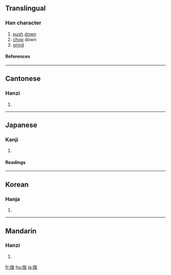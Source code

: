 ==Translingual==
===Han character===
{{Han char|rn=64|rad=手|as=07|sn=10|four=5801<sub>4</sub>|canj=手人人土 (QOOG)}}
# [[push]] [[down]]
# [[chop]] down
# [[grind]]
====References====
{{Han ref|kx=0431.220|dkj=12087|dj=0780.290|hdz=31885.030|uh=632B|ud=25387|bh=AEC0|bd=44736}}
----
==Cantonese==
===Hanzi===
{{yue-hanzi|jyut=|y=[[cho3]]}}
# {{defn|Cantonese}}
----
==Japanese==
===Kanji===
{{ja-kanji|grade=|rs=手07}}
# {{defn|Japanese}} 
====Readings====
{{ja-readings|on=[[ざ]] (za), [[さ]] (sa)|kun=[[くじく]] (kujiku), [[くじける]] (kujikeru)}}
----
==Korean==
===Hanja===
{{ko-hanja|hangeul=좌|eumhun=|rv=jwa|mr=chwa|y=cwa}}
# {{defn|Korean}}
----
==Mandarin==
===Hanzi===
{{cmn-hanzi|pin=[[cuò]] ([[cuo4]]), [[zhēn]] ([[zhen1]]), [[zhěn]] ([[zhen3]])|wg=[[ts'o]]<sup>4</sup>, [[chen]]<sup>1</sup>, chen<sup>3</sup>}}
# {{defn|Mandarin}}

[[fr:挫]]
[[hu:挫]]
[[ja:挫]]